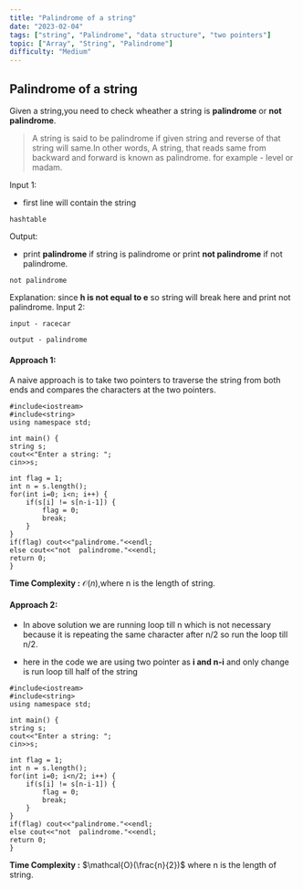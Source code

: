 ```yaml
---
title: "Palindrome of a string"
date: "2023-02-04"
tags: ["string", "Palindrome", "data structure", "two pointers"]
topic: ["Array", "String", "Palindrome"]
difficulty: "Medium"
---
```


## Palindrome of a string
Given a string,you need to check wheather a string is **palindrome** or **not palindrome**.

> A string is said to be palindrome if given string and reverse of that string will same.In other words, A string, that reads same from backward and forward is known as palindrome. for example - level or madam.

Input 1:
- first line will contain the string
```
hashtable
```
Output:
- print **palindrome** if string is palindrome or print **not palindrome** if not palindrome.
```
not palindrome
```
Explanation: since **h is not equal to e** so string will break here and print not palindrome.
Input 2:
```
input - racecar

output - palindrome
```

#### Approach 1:
A naive approach is to take two pointers to traverse the string from both ends and compares the characters at the two pointers.

```
#include<iostream>
#include<string>
using namespace std;

int main() {
string s;
cout<<"Enter a string: ";
cin>>s;

int flag = 1;
int n = s.length();
for(int i=0; i<n; i++) {
    if(s[i] != s[n-i-1]) {
        flag = 0;
        break;
    }
}
if(flag) cout<<"palindrome."<<endl;
else cout<<"not  palindrome."<<endl;
return 0;
}
```
**Time Complexity :** $\mathcal{O}(n)$,where n is the length of string.

#### Approach 2:
- In above solution we are running loop till n which is not necessary because it is repeating the same character after n/2 so run the loop till n/2.

- here in the code we are using two pointer as **i and n-i** and only change is run loop till half of the string
```
#include<iostream>
#include<string>
using namespace std;

int main() {
string s;
cout<<"Enter a string: ";
cin>>s;

int flag = 1;
int n = s.length();
for(int i=0; i<n/2; i++) {
    if(s[i] != s[n-i-1]) {
        flag = 0;
        break;
    }
}
if(flag) cout<<"palindrome."<<endl;
else cout<<"not  palindrome."<<endl;
return 0;
}
```
**Time Complexity :** $\mathcal{O}(\frac{n}{2})$ where n is the length of string.
